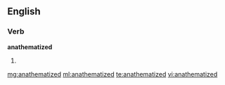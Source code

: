 ==English==

===Verb===
'''anathematized'''

# {{past of|[[anathematize]]}}

[[mg:anathematized]]
[[ml:anathematized]]
[[te:anathematized]]
[[vi:anathematized]]